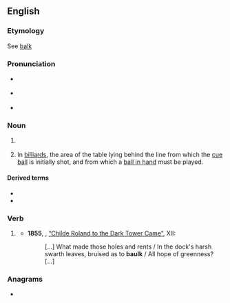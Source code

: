 ==English==

===Etymology===
See [[balk]]

===Pronunciation===
* {{a|UK}} {{IPA|[bɔːɫk]|lang=en}}
* {{a|US}} {{IPA|/bɑk/|[bɑɫk]|lang=en}}
* {{audio|En-us-baulk.ogg|Audio (US)|lang=en}}
{{rfap|variety=UK|lang=en|UK}}

===Noun===
{{en-noun}}

# {{lb|en|British}} {{alternative spelling of|balk|lang=en}}
# {{lb|en|UK}} In [[billiard]]s, the area of the table lying behind the line from which the [[cue ball]] is initially shot, and from which a [[ball in hand]] must be played.

====Derived terms====
* {{l|en|baulk line}}
* {{l|en|baulk end}}

===Verb===
{{en-verb}}

# {{lb|en|British}} {{alternative spelling of|balk|lang=en}}
#* '''1855''', {{w|Robert Browning}}, [[s:Childe Roland to the Dark Tower Came|“Childe Roland to the Dark Tower Came”]], XII:
#*: [...] What made those holes and rents / In the dock's harsh swarth leaves, bruised as to '''baulk''' / All hope of greenness? [...]

===Anagrams===
* {{anagrams|en|Kabul}}